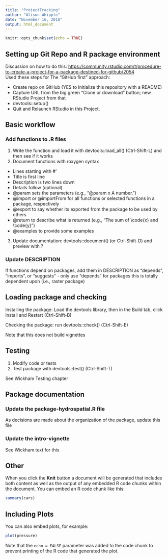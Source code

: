 ```yaml
---
title: "ProjectTracking"
author: "Alison Whipple"
date: "November 16, 2018"
output: html_document
---
```


```r
knitr::opts_chunk$set(echo = TRUE)
```

## Setting up Git Repo and R package environment

Discussion on how to do this: <https://community.rstudio.com/t/procedure-to-create-a-project-for-a-package-destined-for-github/2054>  
Used these steps for The “GitHub first” approach: 

* Create repo on GitHub (YES to Initialize this repository with a README)  
* Capture URL from the big green “Clone or download” button; new RStudio Project from that
* devtools::setup()
* Quit and Relaunch RStudio in this Project.

## Basic workflow

### Add functions to .R files

1. Write the function and load it with devtools::load_all() (Ctrl-Shift-L) and then see if it works
2. Document functions with roxygen syntax 

* Lines starting with #'
* Title is first line
* Description is two lines down
* Details follow (optional)
* @param sets the parameters (e.g., "@param x A number.")
* @import or @importFrom for all functions or selected functions in a package, respectively
* @export to say whether its exported from the package to be used by others
* @return to describe what is returned (e.g., "The sum of \\code{x} and \\code{y}")
* @examples to provide some examples

3. Update documentation: devtools::document() (or Ctrl-Shift-D) and preview with ?

### Update DESCRIPTION

If functions depend on packages, add them in DESCRIPTION as "depends", "imports", or "suggests" - only use "depends" for packages this is totally dependent upon (i.e., raster package)

## Loading package and checking

Installing the package: Load the devtools library, then in the Build tab, click Install and Restart (Ctrl-Shift-B)

Checking the package: run devtools::check() (Ctrl-Shift-E)

Note that this does not build vignettes

## Testing

1. Modify code or tests
2. Test package with devtools::test() (Ctrl-Shift-T)

See Wickham Testing chapter

## Package documentation

### Update the package-hydrospatial.R file

As decisions are made about the organization of the package, update this file

### Update the intro-vignette

See Wickham text for this

## Other

When you click the **Knit** button a document will be generated that includes both content as well as the output of any embedded R code chunks within the document. You can embed an R code chunk like this:

```r
summary(cars)
```

## Including Plots

You can also embed plots, for example:

```r
plot(pressure)
```

Note that the `echo = FALSE` parameter was added to the code chunk to prevent printing of the R code that generated the plot.
